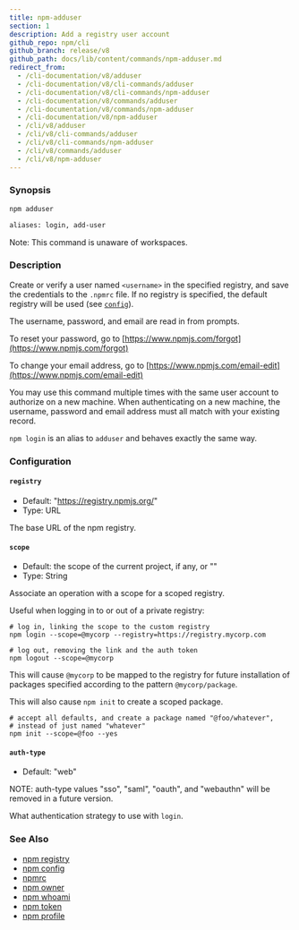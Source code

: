 ```yaml
---
title: npm-adduser
section: 1
description: Add a registry user account
github_repo: npm/cli
github_branch: release/v8
github_path: docs/lib/content/commands/npm-adduser.md
redirect_from:
  - /cli-documentation/v8/adduser
  - /cli-documentation/v8/cli-commands/adduser
  - /cli-documentation/v8/cli-commands/npm-adduser
  - /cli-documentation/v8/commands/adduser
  - /cli-documentation/v8/commands/npm-adduser
  - /cli-documentation/v8/npm-adduser
  - /cli/v8/adduser
  - /cli/v8/cli-commands/adduser
  - /cli/v8/cli-commands/npm-adduser
  - /cli/v8/commands/adduser
  - /cli/v8/npm-adduser
---
```


### Synopsis

```bash
npm adduser

aliases: login, add-user
```

Note: This command is unaware of workspaces.

### Description

Create or verify a user named `<username>` in the specified registry, and save the credentials to the `.npmrc` file. If no registry is specified, the default registry will be used (see [`config`](/cli/v8/using-npm/config)).

The username, password, and email are read in from prompts.

To reset your password, go to [https://www.npmjs.com/forgot](https://www.npmjs.com/forgot)

To change your email address, go to [https://www.npmjs.com/email-edit](https://www.npmjs.com/email-edit)

You may use this command multiple times with the same user account to authorize on a new machine. When authenticating on a new machine, the username, password and email address must all match with your existing record.

`npm login` is an alias to `adduser` and behaves exactly the same way.

### Configuration

#### `registry`

- Default: "https://registry.npmjs.org/"
- Type: URL

The base URL of the npm registry.

#### `scope`

- Default: the scope of the current project, if any, or ""
- Type: String

Associate an operation with a scope for a scoped registry.

Useful when logging in to or out of a private registry:

```
# log in, linking the scope to the custom registry
npm login --scope=@mycorp --registry=https://registry.mycorp.com

# log out, removing the link and the auth token
npm logout --scope=@mycorp
```

This will cause `@mycorp` to be mapped to the registry for future installation of packages specified according to the pattern `@mycorp/package`.

This will also cause `npm init` to create a scoped package.

```
# accept all defaults, and create a package named "@foo/whatever",
# instead of just named "whatever"
npm init --scope=@foo --yes
```

#### `auth-type`

- Default: "web"

NOTE: auth-type values "sso", "saml", "oauth", and "webauthn" will be removed in a future version.

What authentication strategy to use with `login`.

### See Also

- [npm registry](/cli/v8/using-npm/registry)
- [npm config](/cli/v8/commands/npm-config)
- [npmrc](/cli/v8/configuring-npm/npmrc)
- [npm owner](/cli/v8/commands/npm-owner)
- [npm whoami](/cli/v8/commands/npm-whoami)
- [npm token](/cli/v8/commands/npm-token)
- [npm profile](/cli/v8/commands/npm-profile)
